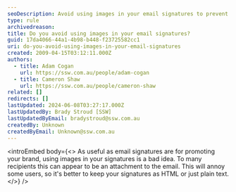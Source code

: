```yaml
---
seoDescription: Avoid using images in your email signatures to prevent annoying recipients who may perceive them as attachments.
type: rule
archivedreason:
title: Do you avoid using images in your email signatures?
guid: 17da4066-44a1-4b98-b448-f23725582cc1
uri: do-you-avoid-using-images-in-your-email-signatures
created: 2009-04-15T03:12:11.000Z
authors:
  - title: Adam Cogan
    url: https://ssw.com.au/people/adam-cogan
  - title: Cameron Shaw
    url: https://ssw.com.au/people/cameron-shaw
related: []
redirects: []
lastUpdated: 2024-06-08T03:27:17.000Z
lastUpdatedBy: Brady Stroud [SSW]
lastUpdatedByEmail: bradystroud@ssw.com.au
createdBy: Unknown
createdByEmail: Unknown@ssw.com.au
---
```


<introEmbed
  body={<>
As useful as email signatures are for promoting your brand, using images in your signatures is a bad idea. To many recipients this can appear to be an attachment to the email. This will annoy some users, so it's better to keep your signatures as HTML or just plain text.
  </>}
/>
